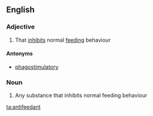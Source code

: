 ==English==

===Adjective===
{{en-adj}}

# {{context|ecology|lang=en}} That [[inhibit]]s normal [[feeding]] behaviour

====Antonyms====
* [[phagostimulatory]]

===Noun===
{{en-noun}}

# {{context|biochemistry|lang=en}} Any substance that inhibits normal feeding behaviour

[[ta:antifeedant]]